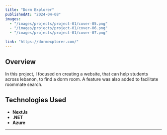 ```yaml
---
title: "Dorm Explorer"
publishedAt: "2024-04-08"
images:
  - "/images/projects/project-01/cover-05.png"
  - "/images/projects/project-01/cover-06.png"
  - "/images/projects/project-01/cover-07.png"

link: "https://dormexplorer.com/"
---
```


## Overview

In this project, I focused on creating a website, that can help students across lebanon, to find a dorm room. A feature was also added to facilitate roommate search.

## Technologies Used

- **NextJs**
- **.NET**
- **Azure**
---